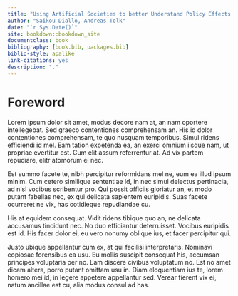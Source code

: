 ```yaml
--- 
title: "Using Artificial Societies to better Understand Policy Effects on the Opioid Crisis"
author: "Saikou Diallo, Andreas Tolk"
date: "`r Sys.Date()`"
site: bookdown::bookdown_site
documentclass: book
bibliography: [book.bib, packages.bib]
biblio-style: apalike
link-citations: yes
description: "."
---
```


# Foreword

Lorem ipsum dolor sit amet, modus decore nam at, an nam oportere intellegebat. Sed graeco contentiones comprehensam an. His id dolor contentiones comprehensam, te quo nusquam temporibus. Simul ridens efficiendi id mel. Eam tation expetenda ea, an exerci omnium iisque nam, ut propriae evertitur est. Cum elit assum referrentur at. Ad vix partem repudiare, elitr atomorum ei nec.

Est summo facete te, nibh percipitur reformidans mel ne, eum ea illud ipsum minim. Cum cetero similique sententiae id, in nec simul delectus pertinacia, ad nisl vocibus scribentur pro. Qui possit officiis gloriatur an, et modo putant fabellas nec, ex qui delicata sapientem euripidis. Suas facete ocurreret ne vix, has cotidieque repudiandae cu.

His at equidem consequat. Vidit ridens tibique quo an, ne delicata accusamus tincidunt nec. No duo efficiantur deterruisset. Vocibus euripidis est id. His facer dolor ei, eu vero nonumy oblique ius, et facer percipitur qui.

Justo ubique appellantur cum ex, at qui facilisi interpretaris. Nominavi copiosae forensibus ea usu. Eu mollis suscipit consequat his, accumsan principes voluptaria per no. Eam discere civibus voluptatum no. Est no amet dicam altera, porro putant omittam usu in. Diam eloquentiam ius te, lorem homero mei id, in legere appetere appellantur sed. Verear fierent vix ei, natum ancillae est cu, alia modus consul ad has.